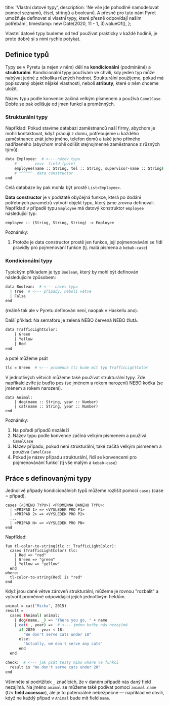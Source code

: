   title: 'Vlastní datové typy',
  description:
    'Ne vše jde pohodlně namodelovat pomocí seznamů, čísel, stringů a booleanů. A přesně pro tyto nám Pyret umožňuje definovat si vlastní typy, které přesně odpovídají našim potřebám',
  timestamp: new Date(2020, 11 - 1, 3).valueOf(),
};

Vlastní datové typy budeme od teď používat prakticky v každé hodině, je proto dobré si s nimi rychle potykat.

## Definice typů

Typy se v Pyretu (a nejen v něm) dělí na **kondicionální** (podmíněné) a **strukturální**. Kondicionální typy používám ve chvíli, kdy jeden typ může nabývat jedné z několika různých hodnot. Strukturální použijeme, pokud má popisovaný objekt nějaké vlastnosti, neboli **atributy**, které o něm chceme uložit.

Název typu podle konvence začíná velkým písmenem a používá `CamelCase`. Dobře se pak odlišuje od jmen funkcí a proměnných.

### Strukturální typy

Například: Pokud stavíme databázi zaměstnanců naší firmy, abychom je mohli kontaktovat, když pracují z domu, potřebujeme u každého zaměstnance znát jeho jméno, telefon domů a také jeho přímého nadřízeného (abychom mohli odlišit stejnojmenné zaměstnance z různých týmů).

```bash
data Employee:  # <--- název typu
    #        vvvv  field (pole)
    employee(name :: String, tel :: String, supervisor-name :: String)
    # ^^^^^^  data constructor
end
```

Celá databáze by pak mohla být prostě `List<Employee>`.

**Data constructor** je v podstatě obyčejná funkce, která po dodání potřebných parametrů vytvoří objekt typu, který jsme zrovna definovali. Například v případě typu `Employee` má datový konstruktor `employee` následující typ:

```
employee :: (String, String, String) -> Employee
```

Poznámky:

1. Protože je data constructor prostě jen funkce, její pojmenovávání se řídí pravidly pro pojmenování funkce (tj. malá písmena a `kebab-case`)

### Kondicionální typy

Typickým příkladem je typ `Boolean`, který by mohl být definován následujícím způsobem:

```bash
data Boolean:  # <--- název typu
  | True  # <--- případy, neboli větve
  | False
end
```

(reálně tak ale v Pyretu definován není, naopak v Haskellu ano).

Další příklad: Na semaforu je zelená NEBO červená NEBO žlutá.

```bash
data TrafficLightColor:
    | Green
    | Yellow
    | Red
end
```

a poté můžeme psát

```bash
tlc = Green  # <--- proměnná tlc bude mít typ TrafficLightColor
```

V jednotlivých větvích můžeme také používat strukturální typy. Zde napříkald zvíře je buďto pes (se jménem a rokem narození) NEBO kočka (se jménem a rokem narození).

```
data Animal:
    | dog(name :: String, year :: Number)
    | cat(name :: String, year :: Number)
end
```

Poznámky:

1. Na pořadí případů nezáleží
2. Název typu podle konvence začíná velkým písmenem a používá `CamelCase`
3. Název případu, pokud není strukturální, také začítá velkým písmenem a používá `CamelCase`
4. Pokud je název případu strukturální, řídí se konvencemi pro pojmenovávání funkcí (tj vše malým a `kebab-case`)

## Práce s definovanými typy

Jednolivé případy kondicionálních typů můžeme rozlišit pomocí `cases` (case = případ).

```
cases (<JMENO TYPU>) <PROMENNA DANEHO TYPU>:
  | <PRIPAD 1> => <VYSLEDEK PRO P1>
  | <PRIPAD 2> => <VYSLEDEK PRO P2>
  ...
  | <PRIPAD N> => <VYSLEDEK PRO PN>
end
```

Například:

```
fun tl-color-to-string(tlc :: TrafficLightColor):
  cases (TrafficLightColor) tlc:
    | Red => "red"
    | Green => "green"
    | Yellow => "yellow"
  end
where:
  tl-color-to-string(Red) is "red"
end
```

Když jsou dané větve zároveň strukturální, můžeme je rovnou "rozbalit" a vytvořit proměnné odpovídající jejich jednotlivým fieldům.

```bash
animal = cat("Micka", 2015)
result =
  cases (Animal) animal:
    | dog(name, _) => "There you go, " + name
    | cat(_, year) =>  # <--- jméno kočky nás nezajímá
      if 2020 - year < 18:
        "We don't serve cats under 18"
      else:
        "Actually, we don't serve any cats"
      end
  end

check:  # <--- jak psát testy mimo where ve funkci
  result is "We don't serve cats under 20"
end
```

Všimněte si podrtžítek `_` značících, že v daném případě nás daný field nezajímá. Na jméno `animal` se můžeme také podívat pomocí `animal.name` (tzv **field accessor**), ale je to potenciálně nebezpečné — například ve chvíli, když ne každý případ v `Animal` bude mít field `name`.
